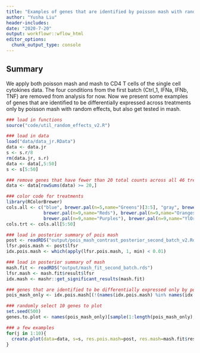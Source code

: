 ```yaml
---
title: "Examples of genes that are identified by poisson mash with random effects only"
author: "Yusha Liu"
header-includes:
date: "2020-7-20"
output: workflowr::wflow_html
editor_options:
  chunk_output_type: console
---
```


## Summary
We apply both poisson mash and mash to CD4 T cells of the single cell cytokines data. The four conditions from the first batch (Ctrl_1, IFNa, IFNb, TNF) are removed from analysis for now. Now we present some examples of genes that are identified to be differentially expressed across treatments only by poisson mash with random effects, but also get tested in mash. 
```r
### load in functions
source("code/util_random_effects_v2.R")

### load in data
load("data/data_jr.RData")
data <- data.jr
s <- s.r/8
rm(data.jr, s.r)
data <- data[,5:50]
s <- s[5:50]

### remove genes that have fewer than 20 total counts across all 46 treatments
data <- data[rowSums(data) >= 20,]

### color code for treatments
library(RColorBrewer)
cols.all <- c("blue", brewer.pal(n=5,name="Greens")[3:5], "gray", brewer.pal(n=9,name="PuRd"), 
              brewer.pal(n=9,name="Reds"), brewer.pal(n=9,name="Oranges"),
              brewer.pal(n=9,name="Purples"), brewer.pal(n=9,name="YlOrRd"))
cols.trt <- cols.all[5:50]

### load in posterior summary of pois mash
post <- readRDS("output/pois_mash_contrast_posterior_second_batch_v2.Rds")
lfsr.pois.mash <- post$lfsr
idx.pois.mash <- which(apply(lfsr.pois.mash, 1, min) < 0.01)

### load in posterior summary of mash
mash.fit <- readRDS("output/mash_fit_second_batch.rds")
lfsr.mash <- mash.fit$result$lfsr
idx.mash <- mashr::get_significant_results(mash.fit)

### genes that are identified to be differentially expressed only by poisson mash, but also get tested in mash
pois_mash_only <- idx.pois.mash[(!(names(idx.pois.mash) %in% names(idx.mash))) & (names(idx.pois.mash) %in% rownames(lfsr.mash))]

### randomly select 10 genes to plot
set.seed(500)
genes.to.plot <- names(pois_mash_only)[sample(1:length(pois_mash_only), 10, replace = FALSE)]

```


```r
### a few examples
for(j in 1:10){
  create.plot(data=data, s=s, res.pois.mash=post, res.mash=mash.fit$result, genename=genes.to.plot[j], cols.trt=cols.trt)
}

```
